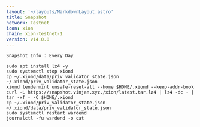 ```yaml
---
layout: '~/layouts/MarkdownLayout.astro'
title: Snapshot
network: Testnet
icon: xion
chain: xion-testnet-1
version: v14.0.0
---
```

```
Snapshot Info : Every Day
```

```
sudo apt install lz4 -y
sudo systemctl stop xiond
cp ~/.xiond/data/priv_validator_state.json  ~/.xiond/priv_validator_state.json
xiond tendermint unsafe-reset-all --home $HOME/.xiond --keep-addr-book
curl -L https://snapshot.vinjan.xyz./xion/latest.tar.lz4 | lz4 -dc - | tar -xf - -C $HOME/.xiond
cp ~/.xiond/priv_validator_state.json  ~/.xiond/data/priv_validator_state.json
sudo systemctl restart wardend
journalctl -fu wardend -o cat
```
